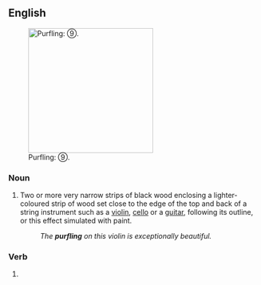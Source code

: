 ==English==
{{wikipedia}}
[[File:Violin_made_in_about_1770-numbered.jpg|thumb|right|250px|Purfling: ⑨.]]

===Noun===
{{en-noun}}

# {{lb|en|music|chiefly|lutherie}} Two or more very narrow strips of black wood enclosing a lighter-coloured strip of wood set close to the edge of the top and back of a string instrument such as a [[violin]], [[cello]] or a [[guitar]], following its outline, or this effect simulated with paint.
#: ''The '''purfling''' on this violin is exceptionally beautiful.''

===Verb===
{{head|en|present participle}}

# {{present participle of|purfle|lang=en|nocat=1}}